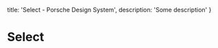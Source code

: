 
  title: 'Select - Porsche Design System',
  description: 'Some description'
}

# Select <ComponentStatus tagName="p-select"></ComponentStatus>

<TableOfContents headings={[]} />

<Configurator tagName="p-select" story={selectStory} />

